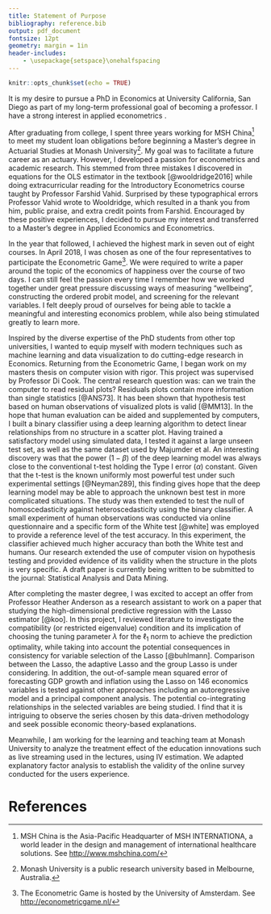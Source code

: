 ```yaml
---
title: Statement of Purpose
bibliography: reference.bib
output: pdf_document
fontsize: 12pt
geometry: margin = 1in
header-includes:
    - \usepackage{setspace}\onehalfspacing
---
```


<!-- set font to Times New Roman font
change title format
add space between footnotes and text
-->

```r
knitr::opts_chunk$set(echo = TRUE)
```

It is my desire to pursue a PhD in Economics at University California, San Diego as part of my long-term professional goal of becoming a professor. I have a strong interest in applied econometrics <!--major-->.  

After graduating from college, I spent three years working for MSH China[^1] to meet my student loan obligations before beginning a Master's degree in Actuarial Studies at Monash University[^2]. My goal was to facilitate a future career as an actuary. However, I developed a passion for econometrics and academic research. This stemmed from three mistakes I discovered in equations for the OLS estimator in the textbook [@wooldridge2016] while doing extracurricular reading for the Introductory Econometrics course taught by Professor Farshid Vahid. Surprised by these typographical errors Professor Vahid wrote to Wooldridge, which resulted in a thank you from him, public praise, and extra credit points from Farshid. Encouraged by these positive experiences, I decided to pursue my interest and transferred to a Master's degree in Applied Economics and Econometrics. 

In the year that followed, I achieved the highest mark in seven out of eight courses. In April 2018, I was chosen as one of the four representatives to participate the Econometric Game[^3]. We were required to write a paper around the topic of the economics of happiness over the course of two days. I can still feel the passion every time I remember how we worked together under great pressure discussing ways of measuring "wellbeing", constructing the ordered probit model, and screening for the relevant variables. I felt deeply proud of ourselves for being able to tackle a meaningful and interesting economics problem, while also being stimulated greatly to learn more.

Inspired by the diverse expertise of the PhD students from other top universities, I wanted to equip myself with modern techniques such as machine learning and data visualization to do cutting-edge research in Economics. Returning from the Econometric Game, I began work on my masters thesis on computer vision <!--or visualization?--> with rigor. This project was supervised by Professor Di Cook. The central research question was: can we train the computer to read residual plots? Residuals plots contain more information than single statistics [@ANS73]. It has been shown that hypothesis test based on human observations of visualized plots is valid [@MM13]. In the hope that human evaluation can be aided and supplemented by computers, I built a binary classifier using a deep learning algorithm to detect linear relationships from no structure in a scatter plot. Having trained a satisfactory model using simulated data, I tested it against a large unseen test set, as well as the same dataset used by Majumder et al. An interesting discovery was that the power ($1-\beta$) of the deep learning model was always close to the conventional t-test holding the Type I error ($\alpha$) constant. Given that the t-test is the known uniformly most powerful test under such experimental settings [@Neyman289], this finding gives hope that the deep learning model may be able to approach the unknown best test in more complicated situations. The study was then extended to test the null of homoscedasticity against heteroscedasticity using the binary classifier. A small experiment of human observations was conducted via online questionnaire and a specific form of the White test [@white] was employed to provide a reference level of the test accuracy. In this experiment, the classifier achieved much higher accuracy than both the White test and humans. Our research extended the use of computer vision <!--or visualization?--> on hypothesis testing and provided evidence of its validity when the structure in the plots is very specific. A draft paper is currently being written to be submitted to the journal: Statistical Analysis and Data Mining.  

After completing the master degree, I was excited to accept an offer from Professor Heather Anderson as a research assistant to work on a paper that studying the high-dimensional predictive regression with the Lasso estimator [@koo]. In this project, I reviewed literature to investigate the compatibility (or restricted eigenvalue) condition and its implication of choosing the tuning parameter $\lambda$ for the $\ell_1$ norm to achieve the prediction optimality, while taking into account the potential consequences in consistency for variable selection of the Lasso [@buhlmann]. Comparison between the Lasso, the adaptive Lasso and the group Lasso is under considering. In addition, the out-of-sample mean squared error of forecasting GDP growth and inflation using the Lasso on 146 economics variables is tested against other approaches including an autoregressive model and a principal component analysis. The potential co-integrating relationships in the selected variables are being studied. I find that it is intriguing to observe the series chosen by this data-driven methodology and seek possible economic theory-based explanations.

Meanwhile, I am working for the learning and teaching team at Monash University to analyze the treatment effect of the education innovations such as live streaming used in the lectures, using IV estimation. We adapted explanatory factor analysis to establish the validity of the online survey conducted for the users experience.




<!-- Footnotes --> 
[^1]: MSH China is the Asia-Pacific Headquarter of MSH INTERNATIONA, a world leader in the design and management of international healthcare solutions. See <http://www.mshchina.com/>
[^2]: Monash University is a public research university based in Melbourne, Australia.
[^3]: The Econometric Game is hosted by the University of Amsterdam. See <http://econometricgame.nl/>







# References





